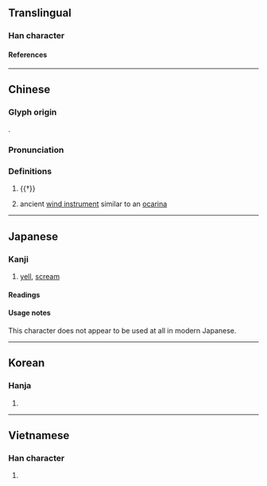{{character info}}
==Translingual==

===Han character===
{{Han char|rn=30|rad=口|as=11|sn=14|four=66660|canj=RRVLR|ids=⿲吕丩吕}}

====References====
{{Han ref|kx=0204.390|dkj=04166|dj=0427.160|hdz=10676.130|uh=5602}}

----

==Chinese==
{{zh-forms}}

===Glyph origin===
{{Han etym}}
{{Han compound|㗊|丩|ls=psc|c1=s|c2=p}}.

===Pronunciation===
{{zh-pron
|m=jiào
|c=giu3
|mc=y
|oc=y
|cat=v,n
}}

===Definitions===
{{zh-hanzi}}

# {{†}} {{zh-alt-form|叫|to [[shout]]}}
# {{lb|zh|musical instrument}} ancient [[wind instrument]] similar to an [[ocarina]]

----

==Japanese==

===Kanji===
{{ja-kanji|grade=|rs=口11}}

# [[yell]], [[scream]]

====Readings====
{{ja-readings
|on=きょう
|kun=さける
}}

====Usage notes====
This character does not appear to be used at all in modern Japanese.

----

==Korean==

===Hanja===
{{ko-hanja|교}}

# {{rfdef|ko|sort=口11}}

----

==Vietnamese==

===Han character===
{{vi-readings|rs=口11|reading=khiếu}}

# {{rfdef|vi|sort=口11}}